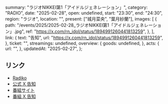   summary: "ラジオNIKKEI第1「アイドルジェネレーション」",
  category: "RADIO",
  date: "2025-02-28",
  open: undefined,
  start: "23:30",
  end: "24:30",
  region: "ラジオ",
  location: "",
  present: ["城月菜央", "葉月紗蘭"],
  images: [
    {
      path: "/events/2025/2025-02-28_ラジオNIKKEI第1「アイドルジェネレーション」.jpg",
      ref: "https://x.com/rn_idol/status/1894991260441813259",
    },
  ],
  link: {
    text: "告知",
    url: "https://x.com/rn_idol/status/1894991260441813259",
  },
  ticket: "",
  streamings: undefined,
  overview: {
    goods: undefined,
  },
  acts: {
    url: "",
  },
  updatedAt: "2025-02-27",
};

## リンク

- [Radiko](https://radiko.jp/share?t=20250228233000&sid=RN1)
- [公式 X 告知](https://x.com/takanenofficial/status/1895028598530056369)
- [番組サイト](https://www.radionikkei.jp/idol_generation/)
- [番組 X 告知](https://x.com/rn_idol/status/1894991260441813259)
